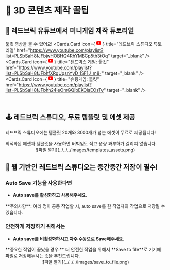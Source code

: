 

# 🍯 3D 콘텐츠 제작 꿀팁

## 🚩 레드브릭 유튜브에서 미니게임 제작 튜토리얼

<Callout emoji="🎥">툴킷 영상을 볼 수 있어요!</Callout>
<Cards>
  <Cards.Card
    icon={
      <svg
        xmlns="http://www.w3.org/2000/svg"
        width="16"
        height="16"
        fill="red"
        class="bi bi-youtube"
        viewBox="0 0 16 16"
      >
        <path d="M8.051 1.999h.089c.822.003 4.987.033 6.11.335a2.01 2.01 0 0 1 1.415 1.42c.101.38.172.883.22 1.402l.01.104.022.26.008.104c.065.914.073 1.77.074 1.957v.075c-.001.194-.01 1.108-.082 2.06l-.008.105-.009.104c-.05.572-.124 1.14-.235 1.558a2.01 2.01 0 0 1-1.415 1.42c-1.16.312-5.569.334-6.18.335h-.142c-.309 0-1.587-.006-2.927-.052l-.17-.006-.087-.004-.171-.007-.171-.007c-1.11-.049-2.167-.128-2.654-.26a2.01 2.01 0 0 1-1.415-1.419c-.111-.417-.185-.986-.235-1.558L.09 9.82l-.008-.104A31 31 0 0 1 0 7.68v-.123c.002-.215.01-.958.064-1.778l.007-.103.003-.052.008-.104.022-.26.01-.104c.048-.519.119-1.023.22-1.402a2.01 2.01 0 0 1 1.415-1.42c.487-.13 1.544-.21 2.654-.26l.17-.007.172-.006.086-.003.171-.007A100 100 0 0 1 7.858 2zM6.4 5.209v4.818l4.157-2.408z" />
      </svg>
    }
    title="레드브릭 스튜디오 튜토리얼"
    href="https://www.youtube.com/playlist?list=PLSbSaH8fJFbjwHOBHQ4RhYMBCp5th3tOq"
    target="_blank"
  />
  <Cards.Card
    icon={
      <svg
        xmlns="http://www.w3.org/2000/svg"
        width="16"
        height="16"
        fill="red"
        class="bi bi-youtube"
        viewBox="0 0 16 16"
      >
        <path d="M8.051 1.999h.089c.822.003 4.987.033 6.11.335a2.01 2.01 0 0 1 1.415 1.42c.101.38.172.883.22 1.402l.01.104.022.26.008.104c.065.914.073 1.77.074 1.957v.075c-.001.194-.01 1.108-.082 2.06l-.008.105-.009.104c-.05.572-.124 1.14-.235 1.558a2.01 2.01 0 0 1-1.415 1.42c-1.16.312-5.569.334-6.18.335h-.142c-.309 0-1.587-.006-2.927-.052l-.17-.006-.087-.004-.171-.007-.171-.007c-1.11-.049-2.167-.128-2.654-.26a2.01 2.01 0 0 1-1.415-1.419c-.111-.417-.185-.986-.235-1.558L.09 9.82l-.008-.104A31 31 0 0 1 0 7.68v-.123c.002-.215.01-.958.064-1.778l.007-.103.003-.052.008-.104.022-.26.01-.104c.048-.519.119-1.023.22-1.402a2.01 2.01 0 0 1 1.415-1.42c.487-.13 1.544-.21 2.654-.26l.17-.007.172-.006.086-.003.171-.007A100 100 0 0 1 7.858 2zM6.4 5.209v4.818l4.157-2.408z" />
      </svg>
    }
    title="샌드박스 게임: 툴킷"
    href="https://www.youtube.com/playlist?list=PLSbSaH8fJFbhfXRgUqsnYyD_1SF1J_m8-"
    target="_blank"
  />
  <Cards.Card
    icon={
      <svg
        xmlns="http://www.w3.org/2000/svg"
        width="16"
        height="16"
        fill="red"
        class="bi bi-youtube"
        viewBox="0 0 16 16"
      >
        <path d="M8.051 1.999h.089c.822.003 4.987.033 6.11.335a2.01 2.01 0 0 1 1.415 1.42c.101.38.172.883.22 1.402l.01.104.022.26.008.104c.065.914.073 1.77.074 1.957v.075c-.001.194-.01 1.108-.082 2.06l-.008.105-.009.104c-.05.572-.124 1.14-.235 1.558a2.01 2.01 0 0 1-1.415 1.42c-1.16.312-5.569.334-6.18.335h-.142c-.309 0-1.587-.006-2.927-.052l-.17-.006-.087-.004-.171-.007-.171-.007c-1.11-.049-2.167-.128-2.654-.26a2.01 2.01 0 0 1-1.415-1.419c-.111-.417-.185-.986-.235-1.558L.09 9.82l-.008-.104A31 31 0 0 1 0 7.68v-.123c.002-.215.01-.958.064-1.778l.007-.103.003-.052.008-.104.022-.26.01-.104c.048-.519.119-1.023.22-1.402a2.01 2.01 0 0 1 1.415-1.42c.487-.13 1.544-.21 2.654-.26l.17-.007.172-.006.086-.003.171-.007A100 100 0 0 1 7.858 2zM6.4 5.209v4.818l4.157-2.408z" />
      </svg>
    }
    title="슈팅게임: 툴킷"
    href="https://www.youtube.com/playlist?list=PLSbSaH8fJFbhh24ieOmGQibEKOiaEOsTv"
    target="_blank"
  />
</Cards>

<br />
<YouTube youTubeId="2-MbYFMPfug" />

## 🕹️ 레드브릭 스튜디오, 무료 템플릿 및 에셋 제공

레드브릭 스튜디오에는 템플릿 20개와 3000개가 넘는 에셋이 무료로 제공됩니다!

<Callout type="info">
  최적화된 에셋과 템플릿을 사용하면 버벅임도 적고 용량 과부하가 걸리지 않습니다.
</Callout>

<br />
<center>![파일 열기](../../../images/templates_assets.png)</center>

## 💾 웹 기반인 레드브릭 스튜디오는 중간중간 저장이 필수!

### Auto Save 기능을 사용한다면

- **Auto save를 활성화하고 사용해주세요.**

<Callout type="warning">
  **주의사항**: 여러 명이 공동 작업할 시, auto save를 한 작업자의 작업으로
  저장될 수 있습니다.
</Callout>

### **안전하게 저장하기 위해서는**

- **Auto save를 비활성화하시고 자주 수동으로 Save해주세요.**

<Callout type="info">
  **중요한 작업이 끝났을 경우:** 더 안전한 작업을 위해서 **Save to file**로
  기기에 파일로 저장해두시는 것을 추천드립니다.
  <br />
  <center>![파일 열기](../../../images/save_to_file.png)</center>
</Callout>
